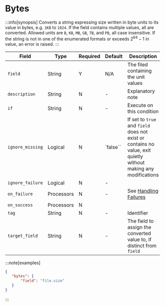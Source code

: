 # Bytes

:::info[synopsis]
Converts a string expressing size written in byte units to its value in bytes, e.g. `1KB` to `1024`. If the field contains multiple values, all are converted. Allowed units are `B`, `KB`, `MB`, `GB`, `TB`, and `PB`, all case insensitive. If the string is not in one of the enumerated formats or exceeds $2^{64}-1$ in value, an error is raised.
:::

|Field|Type|Required|Default|Description|
|---|---|---|---|---|
|`field`|String|Y|N/A|The filed containing the unit values|
|`description`|String|N|-|Explanatory note|
|`if`|String|N|-|Execute on this condition|
|`ignore_missing`|Logical|N|`false``|If set to `true` and `field` does not exist or contains no value, exit quietly without making any modifications|
|`ignore_failure`|Logical|N|-||
|`on_failure`|Processors|N|-|See [Handling Failures](../handling-failures.mdx)|
|`on_success`|Processors|N|||
|`tag`|String|N|-|Identifier|
|`target_field`|String|N|-|The field to assign the converted value to, if distinct from `field`|

:::note[examples]
```json
{
   "bytes": {
	   "field": "file.size"
   }
}
```
:::
